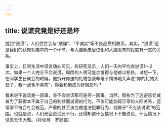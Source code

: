 ```yaml
---
---
---
```

title: 说谎究竟是好还是坏
---




提到“说谎”，人们往往会与“欺骗”、“不诚实”等不良品质相联系。其实，“说谎”还是我们的认知功能中的一个环节，与大脑新皮层进化和大脑发育的程度有一定的关系。

事实上，日常生活中谎言随处可见，有研究显示，人们一天内平均会说谎1～2次。如果一个人完全不会说谎，周围的人很可能会觉得与他难以相处。试想一下，在同学生日聚会的时候，他拆开你送的礼物包装却毫不掩饰地大声说“你的礼物太丑了，我一点也不喜欢”，你会和他成为好朋友吗？

看来说不说谎是一回事，会不会说谎那可是另一回事。当然，那些为了逃避惩罚或者为了获得本不属于自己的利益而说谎的行为，不仅可能妨碍正常的人际关系，还常常不符合社会规范，严重的甚至演变成违法犯罪行为，则属于“不应该说谎”的范围。也就是说，人们光会说谎还不行，还得知道什么情况下不能说谎，什么情况下说谎无伤大雅。（孙世月　罗跃嘉）
